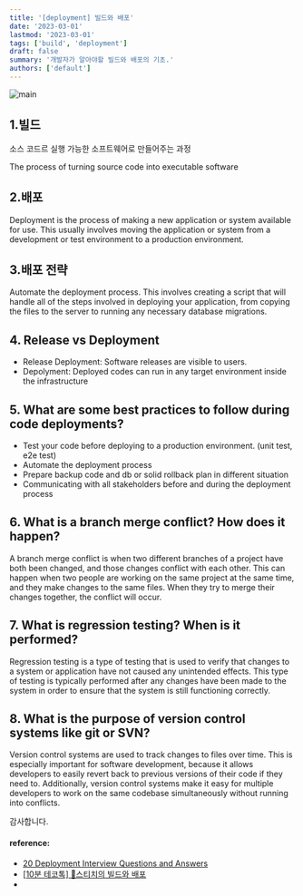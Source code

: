 ```yaml
---
title: '[deployment] 빌드와 배포'
date: '2023-03-01'
lastmod: '2023-03-01'
tags: ['build', 'deployment']
draft: false
summary: '개발자가 알아야할 빌드와 배포의 기초.'
authors: ['default']
---
```


![main](/static/network/cover.jpg)

## 1.빌드

소스 코드르 실행 가능한 소프트웨어로 만들어주는 과정

The process of turning source code into executable software

## 2.배포

Deployment is the process of making a new application or system available for use. This usually involves moving the application or system from a development or test environment to a production environment.

## 3.배포 전략

Automate the deployment process. This involves creating a script that will handle all of the steps involved in deploying your application, from copying the files to the server to running any necessary database migrations.

## 4. Release vs Deployment

- Release Deployment: Software releases are visible to users.
- Depolyment: Deployed codes can run in any target environment inside the infrastructure

## 5. What are some best practices to follow during code deployments?

- Test your code before deploying to a production environment. (unit test, e2e test)
- Automate the deployment process
- Prepare backup code and db or solid rollback plan in different situation
- Communicating with all stakeholders before and during the deployment process

## 6. What is a branch merge conflict? How does it happen?

A branch merge conflict is when two different branches of a project have both been changed, and those changes conflict with each other. This can happen when two people are working on the same project at the same time, and they make changes to the same files. When they try to merge their changes together, the conflict will occur.

## 7. What is regression testing? When is it performed?

Regression testing is a type of testing that is used to verify that changes to a system or application have not caused any unintended effects. This type of testing is typically performed after any changes have been made to the system in order to ensure that the system is still functioning correctly.

## 8. What is the purpose of version control systems like git or SVN?

Version control systems are used to track changes to files over time. This is especially important for software development, because it allows developers to easily revert back to previous versions of their code if they need to. Additionally, version control systems make it easy for multiple developers to work on the same codebase simultaneously without running into conflicts.

감사합니다.

#### reference:

- [20 Deployment Interview Questions and Answers](https://climbtheladder.com/deployment-interview-questions/)
- [[10분 테코톡] 🐳스티치의 빌드와 배포](https://www.youtube.com/watch?v=6SvUZqbU37E)
-
